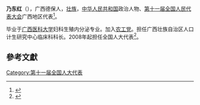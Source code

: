 '''乃东红'''（{{bd|1962年||}}），广西德保人，[[壮族|壮族]]，[[中华人民共和国|中华人民共和国]]政治人物、[[第十一届全国人民代表大会|第十一届全国人民代表大会]]广西地区代表<ref>{{cite web|author=新华网|title=第十一届全国人大代表|url=http://news.xinhuanet.com/ziliao/2008-03/03/content_7708230.htm?node=36628|publisher=新华网|accessdate=2014-01-07|archive-date=2014-01-10|archive-url=https://web.archive.org/web/20140110211415/http://news.xinhuanet.com/ziliao/2008-03/03/content_7708230.htm?node=36628|dead-url=no}}</ref>。

毕业于[[广西医科大学|广西医科大学]]妇科生殖内分泌专业。加入[[农工党|农工党]]。担任广西壮族自治区人口计生研究中心临床科科长。2008年起担任全国人大代表<ref>{{cite news|title=全国人大代表信息-乃东红|url=http://210.82.31.1:8084/delegate/viewDelegate.action?dbid=111949|accessdate=2013-04-05|newspaper=全国人大网|archive-url=https://web.archive.org/web/20140522075405/http://www.npc.gov.cn/delegate/viewDelegate.action?dbid=111949|archive-date=2014-05-22|dead-url=yes}}</ref>。

==參考文獻==
{{reflist}}
[[Category:第十一届全国人大代表|Category:第十一届全国人大代表]]